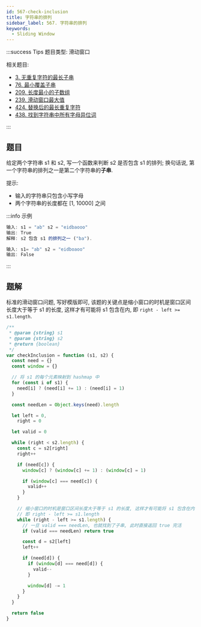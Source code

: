 ```yaml
---
id: 567-check-inclusion
title: 字符串的排列
sidebar_label: 567. 字符串的排列
keywords:
  - Sliding Window
---
```


:::success Tips
题目类型: 滑动窗口

相关题目:

- [3. 无重复字符的最长子串](/leetcode/medium/3-length-of-longest-substring)
- [76. 最小覆盖子串](/leetcode/hard/76-min-window)
- [209. 长度最小的子数组](/leetcode/medium/209-min-sub-array-len)
- [239. 滑动窗口最大值](/leetcode/hard/239-max-sliding-window)
- [424. 替换后的最长重复字符](/leetcode/medium/424-character-replacement)
- [438. 找到字符串中所有字母异位词](/leetcode/medium/438-find-anagrams)

:::

## 题目

给定两个字符串 s1 和 s2, 写一个函数来判断 s2 是否包含 s1 的排列; 换句话说, 第一个字符串的排列之一是第二个字符串的**子串**.

提示:

- 输入的字符串只包含小写字母
- 两个字符串的长度都在 [1, 10000] 之间

:::info 示例

```ts
输入: s1 = "ab" s2 = "eidbaooo"
输出: True
解释: s2 包含 s1 的排列之一 ("ba").
```

```ts
输入: s1= "ab" s2 = "eidboaoo"
输出: False

```

:::

## 题解

标准的滑动窗口问题, 写好模版即可, 该题的关键点是缩小窗口的时机是窗口区间长度大于等于 s1 的长度, 这样才有可能将 s1 包含在内, 即 `right - left >= s1.length`.

```ts
/**
 * @param {string} s1
 * @param {string} s2
 * @return {boolean}
 */
var checkInclusion = function (s1, s2) {
  const need = {}
  const window = {}

  // 将 s1 的每个元素映射到 hashmap 中
  for (const i of s1) {
    need[i] ? (need[i] += 1) : (need[i] = 1)
  }

  const needLen = Object.keys(need).length

  let left = 0,
    right = 0

  let valid = 0

  while (right < s2.length) {
    const c = s2[right]
    right++

    if (need[c]) {
      window[c] ? (window[c] += 1) : (window[c] = 1)

      if (window[c] === need[c]) {
        valid++
      }
    }

    // 缩小窗口的时机是窗口区间长度大于等于 s1 的长度, 这样才有可能将 s1 包含在内
    // 即 right - left >= s1.length
    while (right - left >= s1.length) {
      // 一旦 valid === needLen, 也就找到了子串, 此时直接返回 true 完活
      if (valid === needLen) return true

      const d = s2[left]
      left++

      if (need[d]) {
        if (window[d] === need[d]) {
          valid--
        }

        window[d] -= 1
      }
    }
  }

  return false
}
```
